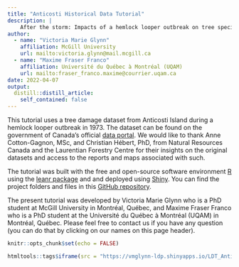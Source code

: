 ```yaml
---
title: "Anticosti Historical Data Tutorial"
description: |
    After the storm: Impacts of a hemlock looper outbreak on tree species in Anticosti Island, 1973
author:
  - name: "Victoria Marie Glynn"
    affiliation: McGill University
    url: mailto:victoria.glynn@mail.mcgill.ca
  - name: "Maxime Fraser Franco"
    affiliation: Université du Québec à Montréal (UQAM) 
    url: mailto:fraser_franco.maxime@courrier.uqam.ca
date: 2022-04-07
output:
  distill::distill_article:
    self_contained: false
---
```


This tutorial uses a tree damage dataset from Anticosti Island during a hemlock looper outbreak in 1973. The dataset can be found on the government of Canada's official [data portal](https://open.canada.ca/data/en/dataset/9dda09b0-649f-4002-b207-7b204eb81cbb). We would like to thank Anne Cotton-Gagnon, MSc, and Christian Hébert, PhD, from Natural Resources Canada and the Laurentian Forestry Centre for their insights on the original datasets and access to the reports and maps associated with such.

The tutorial was built with the free and open-source software environment [R](https://www.r-project.org/) using the [leanr package](https://rstudio.github.io/learnr/) and and deployed using [Shiny](https://shiny.rstudio.com/). You can find the project folders and files in this [GitHub repository](https://github.com/Living-Data-Tutorials/Anticosti-Historical-Data).


The present tutorial was developed by Victoria Marie Glynn who is a PhD student at McGill University in Montréal, Québec, and Maxime Fraser Franco who is a PhD student at the Université du Québec à Montréal (UQAM) in Montréal, Québec. Please feel free to contact us if you have any question (you can do that by clicking on our names on this page header).


```r
knitr::opts_chunk$set(echo = FALSE)
```

```r
htmltools::tags$iframe(src = "https://vmglynn-ldp.shinyapps.io/LDT_Anticosti_Tutorial/", height = "1200px", width = "100%", `data-external` = "1")
```
